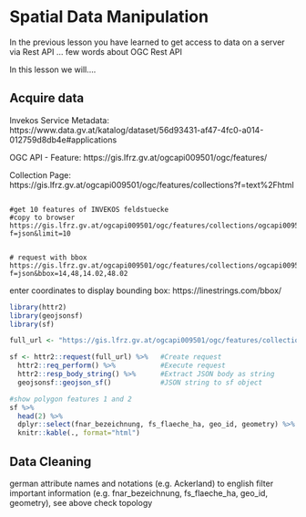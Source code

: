# Spatial Data Manipulation

In the previous lesson you have learned to get access to data on a server via Rest API ... few words about OGC Rest API

In this lesson we will....

## Acquire data

Invekos Service Metadata: https://www.data.gv.at/katalog/dataset/56d93431-af47-4fc0-a014-012759d8db4e#applications

OGC API - Feature: https://gis.lfrz.gv.at/ogcapi009501/ogc/features/

Collection Page: https://gis.lfrz.gv.at/ogcapi009501/ogc/features/collections?f=text%2Fhtml

```{}

#get 10 features of INVEKOS feldstuecke
#copy to browser
https://gis.lfrz.gv.at/ogcapi009501/ogc/features/collections/ogcapi009501:INVEKOS_feldstuecke_aktuell_polygon/items?f=json&limit=10

```

```{}

# request with bbox
https://gis.lfrz.gv.at/ogcapi009501/ogc/features/collections/ogcapi009501:INVEKOS_feldstuecke_aktuell_polygon/items?f=json&bbox=14,48,14.02,48.02 

```

enter coordinates to display bounding box: https://linestrings.com/bbox/

```r

library(httr2)
library(geojsonsf)
library(sf)

full_url <- "https://gis.lfrz.gv.at/ogcapi009501/ogc/features/collections/ogcapi009501:INVEKOS_feldstuecke_aktuell_polygon/items?f=json&bbox=14,48,14.02,48.02"

sf <- httr2::request(full_url) %>%   #Create request
  httr2::req_perform() %>%           #Execute request
  httr2::resp_body_string() %>%      #Extract JSON body as string
  geojsonsf::geojson_sf()            #JSON string to sf object

#show polygon features 1 and 2
sf %>%
  head(2) %>%
  dplyr::select(fnar_bezeichnung, fs_flaeche_ha, geo_id, geometry) %>%
  knitr::kable(., format="html")

```

## Data Cleaning

german attribute names and notations (e.g. Ackerland) to english
filter important information (e.g. fnar_bezeichnung, fs_flaeche_ha, geo_id, geometry), see above
check topology
